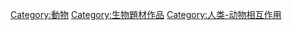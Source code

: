 [[Category:動物|Category:動物]]
[[Category:生物題材作品|Category:生物題材作品]]
[[Category:人类-动物相互作用|Category:人类-动物相互作用]]